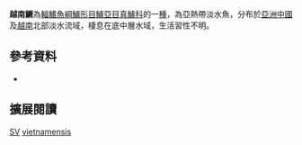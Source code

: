 {{Speciesbox
| name = 越南鱖
| image = 
| image_width = 250px
| image_caption = 
| status = DD
| status_system = IUCN3.1
| genus = Siniperca
| species = vietnamensis
| authority = [[Mai|Mai]], 1978
| synonyms = *''Siniperca chuatsi vietnamensis'',Mai, 1978
|}}

'''越南鱖'''為[[輻鰭魚綱|輻鰭魚綱]][[鱸形目|鱸形目]][[鱸亞目|鱸亞目]][[真鱸科|真鱸科]]的一[[種|種]]，為亞熱帶淡水魚，分布於[[亞洲|亞洲]][[中國|中國]]及[[越南|越南]]北部淡水流域，棲息在底中層水域，生活習性不明。
==參考資料==
*{{FishBase_species|genus=Siniperca|species=vietnamensis|year=2016|month=8}}

== 擴展閱讀 == 
{{refbegin}}
{{wikispecies-inline|Siniperca vietnamensis|越南鱖}}
{{refend}}
{{Taxonbar|from=Q14342321}}

[[Category:IUCN红色名录数据缺乏物种|SV]]
[[Category:鱖屬|vietnamensis]]


{{魚類小作品}}